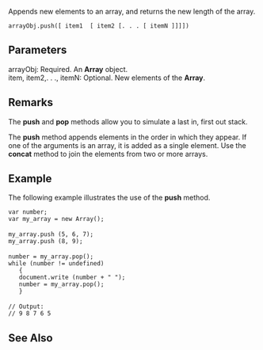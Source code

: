 Appends new elements to an array, and returns the new length of the array.

 arrayObj.push([ item1  [ item2 [. . . [ itemN ]]]])

==Parameters==
; arrayObj: Required. An '''Array''' object.
; item, item2,. . ., itemN: Optional. New elements of the '''Array'''.

==Remarks==
The '''push''' and '''pop''' methods allow you to simulate a last in, first out stack.

The '''push''' method appends elements in the order in which they appear. If one of the arguments is an array, it is added as a single element. Use the '''concat''' method to join the elements from two or more arrays.


==Example==
The following example illustrates the use of the '''push''' method.

 var number;
 var my_array = new Array();
 
 my_array.push (5, 6, 7);
 my_array.push (8, 9);
 
 number = my_array.pop();
 while (number != undefined)
    {
    document.write (number + " ");
    number = my_array.pop();
    }
 
 // Output:
 // 9 8 7 6 5

==See Also==

              

              

